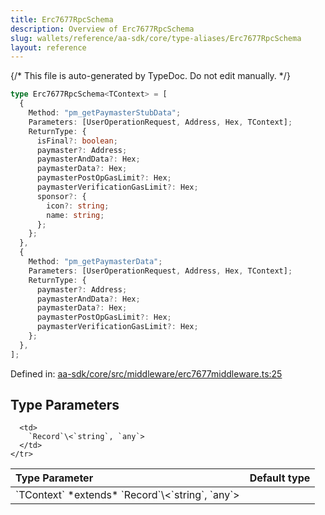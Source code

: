 ```yaml
---
title: Erc7677RpcSchema
description: Overview of Erc7677RpcSchema
slug: wallets/reference/aa-sdk/core/type-aliases/Erc7677RpcSchema
layout: reference
---
```


{/* This file is auto-generated by TypeDoc. Do not edit manually. */}

```ts
type Erc7677RpcSchema<TContext> = [
  {
    Method: "pm_getPaymasterStubData";
    Parameters: [UserOperationRequest, Address, Hex, TContext];
    ReturnType: {
      isFinal?: boolean;
      paymaster?: Address;
      paymasterAndData?: Hex;
      paymasterData?: Hex;
      paymasterPostOpGasLimit?: Hex;
      paymasterVerificationGasLimit?: Hex;
      sponsor?: {
        icon?: string;
        name: string;
      };
    };
  },
  {
    Method: "pm_getPaymasterData";
    Parameters: [UserOperationRequest, Address, Hex, TContext];
    ReturnType: {
      paymaster?: Address;
      paymasterAndData?: Hex;
      paymasterData?: Hex;
      paymasterPostOpGasLimit?: Hex;
      paymasterVerificationGasLimit?: Hex;
    };
  },
];
```

Defined in: [aa-sdk/core/src/middleware/erc7677middleware.ts:25](https://github.com/alchemyplatform/aa-sdk/blob/c1a84188d03473acac2fdb49fb7cd7fdba73169b/aa-sdk/core/src/middleware/erc7677middleware.ts#L25)

## Type Parameters

<table>
  <thead>
    <tr>
      <th align="left">Type Parameter</th>
      <th align="left">Default type</th>
    </tr>
  </thead>

  <tbody>
    <tr>
      <td>
        `TContext` *extends* `Record`\<`string`, `any`>
      </td>

      <td>
        `Record`\<`string`, `any`>
      </td>
    </tr>

  </tbody>
</table>
